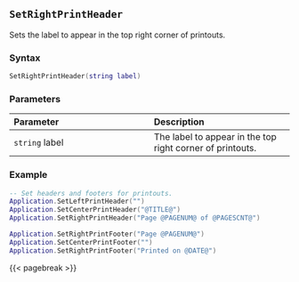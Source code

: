 ## `SetRightPrintHeader`

Sets the label to appear in the top right corner of printouts\index{printing!headers \& footers}.

### Syntax {-}

``` .lua
SetRightPrintHeader(string label)
```

### Parameters {-}

**Parameter** | **Description**
| :-- | :-- |
`string` label | The label to appear in the top right corner of printouts.

### Example {-}

``` .lua
-- Set headers and footers for printouts.
Application.SetLeftPrintHeader("")
Application.SetCenterPrintHeader("@TITLE@")
Application.SetRightPrintHeader("Page @PAGENUM@ of @PAGESCNT@")

Application.SetRightPrintFooter("Page @PAGENUM@")
Application.SetCenterPrintFooter("")
Application.SetRightPrintFooter("Printed on @DATE@")
```

{{< pagebreak >}}
